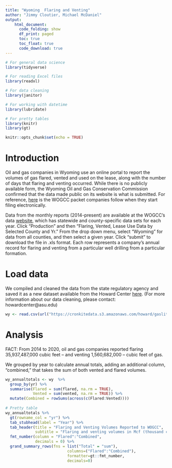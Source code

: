 ```yaml
---
title: "Wyoming  Flaring and Venting"
author: "Jimmy Cloutier, Michael McDaniel"
output:
    html_document:
      code_folding: show
      df_print: paged
      toc: true
      toc_float: true
      code_download: true
---
```


```r

# For general data science
library(tidyverse)

# For reading Excel files
library(readxl)

# For data cleaning
library(janitor)

# For working with datetime
library(lubridate)

# For pretty tables
library(knitr)
library(gt)

knitr::opts_chunk$set(echo = TRUE)

```

# Introduction 

Oil and gas companies in Wyoming use an online portal to report the volumes of gas flared, vented and used on the lease, along with the number of days that flaring and venting occurred. While there is no publicly available form, the Wyoming Oil and Gas Conservation Commission confirmed that the data made public on its website is what is submitted. For reference, [here](http://pipeline.wyo.gov/legacywogcce.cfm) is the WOGCC packet companies follow when they start filing electronically.

Data from the monthly reports (2014-present) are available at the WOGCC’s data [website](http://pipeline.wyo.gov/legacywogcce.cfm), which has statewide and county-specific data sets for each year. Click “Production” and then “Flaring, Vented, Lease Use Data by Selected County and Yr.” From the drop down menu, select “Wyoming” for data from all counties, and then select a given year. Click “submit” to download the file in .xls format. Each row represents a company's annual record for flaring and venting from a particular well drilling from a particular formation. 


# Load data

We compiled and cleaned the data from the state regulatory agency and saved it as a new dataset available from the Howard Center [here](https://drive.google.com/file/d/11wk_X_krbNwBmsWN0OSP-U7XikQcrB3T/view?usp=sharing). (For more information about our data cleaning, please contact: howardcenter@asu.edu) 


```r

wy <- read.csv(url("https://cronkitedata.s3.amazonaws.com/howard/gaslit/wy_flaring_and_venting.csv"))

```


# Analysis

FACT: From 2014 to 2020, oil and gas companies reported flaring 35,937,487,000 cubic feet -- and venting 1,560,682,000 -- cubic feet of gas. 

We grouped by year to calculate annual totals, adding an additional column, "combined," that takes the sum of both vented and flared volumes. 


```r


wy_annualtotals <- wy  %>%
  group_by(yr) %>%
  summarise(Flared = sum(flared, na.rm = TRUE),
            Vented = sum(vented, na.rm = TRUE)) %>%
  mutate(Combined = rowSums(across(c(Flared:Vented))))
  
# Pretty table
wy_annualtotals %>%
  gt(rowname_col = "yr") %>%
  tab_stubhead(label = "Year") %>%
  tab_header(title = "Flaring and Venting Volumes Reported to WOGCC",
             subtitle = "Flaring and venting volumes in Mcf (thousand cubic feet)") %>%
  fmt_number(column = "Flared":"Combined",
             decimals = 0) %>%
  grand_summary_rows(fns = list("Total" = "sum"), 
                           columns=("Flared":"Combined"), 
                           formatter=gt::fmt_number, 
                           decimals=0)

```

